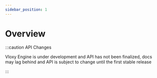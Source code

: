 ```yaml
---
sidebar_position: 1
---
```


# Overview

:::caution API Changes

Vloxy Engine is under development and API has not been finalized, docs may lag behind and API is subject to change until
the first stable release

:::